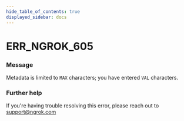 ```yaml
---
hide_table_of_contents: true
displayed_sidebar: docs
---
```



# ERR_NGROK_605

### Message

Metadata is limited to `MAX` characters; you have entered `VAL` characters.

<ErrorDetails error="err_ngrok_605" />

### Further help

If you're having trouble resolving this error, please reach out to [support@ngrok.com](mailto:support@ngrok.com?subject=Help%20with%20ERR_NGROK_605)

